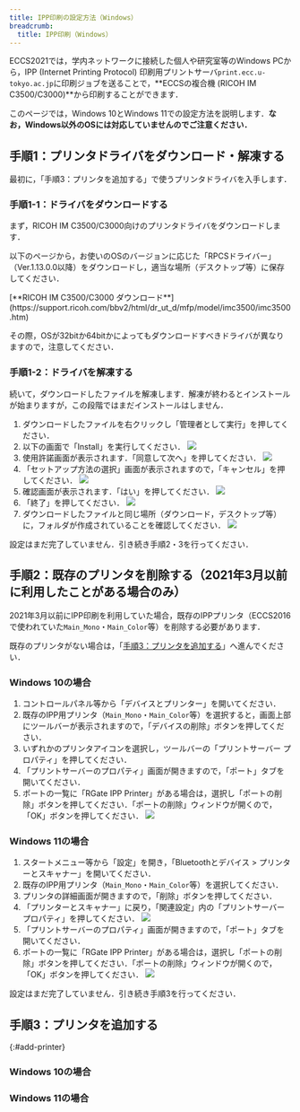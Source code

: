 ```yaml
---
title: IPP印刷の設定方法（Windows）
breadcrumb:
  title: IPP印刷（Windows）
---
```



ECCS2021では，学内ネットワークに接続した個人や研究室等のWindows PCから，IPP (Internet Printing Protocol) 印刷用プリントサーバ`print.ecc.u-tokyo.ac.jp`に印刷ジョブを送ることで，**ECCSの複合機 (RICOH IM C3500/C3000)**から印刷することができます．

このページでは，Windows 10とWindows 11での設定方法を説明します．**なお，Windows以外のOSには対応していませんのでご注意ください．**

## 手順1：プリンタドライバをダウンロード・解凍する

最初に，「手順3：プリンタを追加する」で使うプリンタドライバを入手します．

### 手順1-1：ドライバをダウンロードする

まず，RICOH IM C3500/C3000向けのプリンタドライバをダウンロードします．

以下のページから，お使いのOSのバージョンに応じた「RPCSドライバー」（Ver.1.13.0.0以降）をダウンロードし，適当な場所（デスクトップ等）に保存してください．

<div class="box  center">
[**RICOH IM C3500/C3000 ダウンロード**](https://support.ricoh.com/bbv2/html/dr_ut_d/mfp/model/imc3500/imc3500.htm)
</div>

その際，OSが32bitか64bitかによってもダウンロードすべきドライバが異なりますので，注意してください．

### 手順1-2：ドライバを解凍する

続いて，ダウンロードしたファイルを解凍します．解凍が終わるとインストールが始まりますが，この段階ではまだインストールはしません．

1. ダウンロードしたファイルを右クリックし「管理者として実行」を押してください．
1. 以下の画面で「Install」を実行してください．
    ![](./f2.png)
1. 使用許諾画面が表示されます．「同意して次へ」を押してください．
    ![](./f3.png)
1. 「セットアップ方法の選択」画面が表示されますので，「キャンセル」を押してください．
    ![](./f4.png)
1. 確認画面が表示されます．「はい」を押してください．
    ![](./f5.png)
1. 「終了」を押してください．
    ![](./f6.png)
1. ダウンロードしたファイルと同じ場所（ダウンロード，デスクトップ等）に，フォルダが作成されていることを確認してください．
    ![](./f7.png)

<div class="box">
設定はまだ完了していません．引き続き手順2・3を行ってください．
</div>

## 手順2：既存のプリンタを削除する（2021年3月以前に利用したことがある場合のみ）

2021年3月以前にIPP印刷を利用していた場合，既存のIPPプリンタ（ECCS2016で使われていた`Main_Mono`・`Main_Color`等）を削除する必要があります．

既存のプリンタがない場合は，「[手順3：プリンタを追加する](#add-printer)」へ進んでください．

### Windows 10の場合

1. コントロールパネル等から「デバイスとプリンター」を開いてください．
1. 既存のIPP用プリンタ（`Main_Mono`・`Main_Color`等）を選択すると，画面上部にツールバーが表示されますので，「デバイスの削除」ボタンを押してください．
1. いずれかのプリンタアイコンを選択し，ツールバーの「プリントサーバー プロパティ」を押してください．
1. 「プリントサーバーのプロパティ」画面が開きますので，「ポート」タブを開いてください．
1. ポートの一覧に「RGate IPP Printer」がある場合は，選択し「ポートの削除」ボタンを押してください．「ポートの削除」ウィンドウが開くので，「OK」ボタンを押してください．
    ![](./f20.png)

### Windows 11の場合

1. スタートメニュー等から「設定」を開き，「Bluetoothとデバイス > プリンターとスキャナー」を開いてください．
1. 既存のIPP用プリンタ（`Main_Mono`・`Main_Color`等）を選択してください．
1. プリンタの詳細画面が開きますので，「削除」ボタンを押してください．
1. 「プリンターとスキャナー」に戻り，「関連設定」内の「プリントサーバープロパティ」を押してください．
    ![](f21.png)
1. 「プリントサーバーのプロパティ」画面が開きますので，「ポート」タブを開いてください．
1. ポートの一覧に「RGate IPP Printer」がある場合は，選択し「ポートの削除」ボタンを押してください．「ポートの削除」ウィンドウが開くので，「OK」ボタンを押してください．
    ![](f20.png)

<div class="box">
設定はまだ完了していません．引き続き手順3を行ってください．
</div>

## 手順3：プリンタを追加する
{:#add-printer}

### Windows 10の場合

<AddPrinter variant="win10" />

### Windows 11の場合

<AddPrinter variant="win11" />
